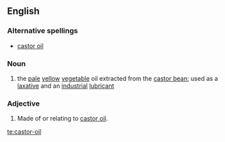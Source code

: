 ==English==
===Alternative spellings===
* [[castor oil]]
===Noun===
{{wikipedia}}
{{en-noun|sg=[[castor]]-[[oil]]}}
# the [[pale]] [[yellow]] [[vegetable]] oil extracted from the [[castor bean]]; used as a [[laxative]] and an [[industrial]] [[lubricant]]

===Adjective===
{{en-adj|-}}
# Made of or relating to [[castor oil]].

[[te:castor-oil]]